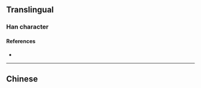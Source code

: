 {{character info/new}}
{{also|櫳}}
==Translingual==

===Han character===
{{Han char|rn=75|rad=木|as=05|sn=9|four=|canj=DIKP|ids=⿰木龙}}

====References====
* {{Han ref|kx=0521.121|hdz=21180.060|uh=680A|ud=26634}}

----

==Chinese==
{{zh-see|櫳}}